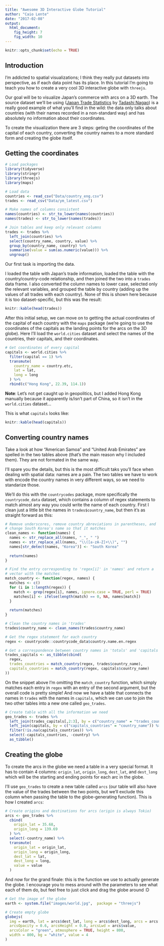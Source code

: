 ```yaml
---
title: "Awesome 3D Interactive Globe Tutorial"
author: "Caio Lente"
date: "2017-02-08"
output: 
  html_document: 
    fig_height: 7
    fig_width: 10
---
```


```r
knitr::opts_chunk$set(echo = TRUE)
```

## Introduction

I'm addicted to spatial visualizations; I think they really put datasets into perspective, 
as if each data point has its place. In this tutorial I'm going to teach you how to create a 
very cool 3D interactive globe with `threejs`.

Our goal will be to visualize Japan's commerce with arcs on a 3D earth. The source dataset 
we'll be using ([Japan Trade Statistics](https://www.kaggle.com/zanjibar/japan-trade-statistics/kernels) by 
[Tadashi Nagao](https://www.kaggle.com/zanjibar)) is a really good example of what you'll find in the wild: 
the data only talks about countries (with their names recorded in a non-standard way) and has absolutely no 
information about their coordinates.

To create the visualization there are 3 steps: geting the coordinates of the capital of each country, 
converting the country names to a more standard form and creating the globe itself.

## Getting the coordinates

```r
# Load packages
library(tidyverse)
library(stringr)
library(threejs)
library(maps)

# Load data
countries <- read_csv("Data/country_eng.csv")
trades <- read_csv("Data/ym_latest.csv")

# Make names of columns consistent
names(countries) <- str_to_lower(names(countries))
names(trades) <- str_to_lower(names(trades))

# Join tables and keep only relevant columns
trades <- trades %>%
  left_join(countries) %>%
  select(country_name, country, value) %>%
  group_by(country_name, country) %>%
  summarise(value = sum(as.numeric(value))) %>%
  ungroup()
```

Our first task is importing the data.

I loaded the table with Japan's trade information, loaded the table with the country/country-code 
relationship, and then joined the two into a `trades` data frame. I also converted the column names to 
lower case, selected only the relevant variables, and grouped the table by country (adding up the 
values of all trades with each country). None of this is shown here because it is too dataset-specific, 
but this was the result:

```r
knitr::kable(head(trades))
```

After this initial setup, we can move on to getting the actual coordinates of the capital of each country 
with the `maps` package (we're going to use the coordinates of the capitals as the landing points for 
the arcs on the 3D globe). Here I'll load the `world.cities` dataset and select the names of the countries, 
their capitals, and their coordinates.

```r
# Get coordinates of every capital
capitals <- world.cities %>%
  filter(capital == 1) %>%
  transmute(
    country_name = country.etc,
    lat = lat,
    long = long
  ) %>%
  rbind(c("Hong Kong", 22.39, 114.1))
```

**Note**: Let's not get caught up in geopolitics, but I added Hong Kong manually because it apparently 
is/isn't part of China, so it isn't in the `world.cities` dataset...

This is what `capitals` looks like:

```r
knitr::kable(head(capitals))
```

## Converting country names

Take a look at how "American Samoa" and "United Arab Emirates" are spelled in the two tables above 
(that's the main reason why I included them). They are not formated in the same way.

I'll spare you the details, but this is the most difficult taks you'll face when dealing with spatial 
data: names are a pain. The two tables we have to work with encode the country names in very different 
ways, so we need to standarize those.

We'll do this with the `countrycodes` package, more specifically the `countrycode_data` dataset, which 
contains a column of regex statements to match almost any way you could write the name of each country. 
First I clean just a little bit the names in `trades$country_name`, but then it's as straight forward as this:

```r
# Remove underscores, remove country abreviations in parentheses, and
# change South Korea's name so that it matches
clean_names <- function(names) {
  names <- str_replace_all(names, "_", " ")
  names <- str_replace_all(names, "\\([a-zA-Z]+\\)", "")
  names[str_detect(names, "Korea")] <- "South Korea"
  
  return(names)
}

# Find the entry corresponding to 'regex[i]' in 'names' and return a
# vector with the matches
match_country <- function(regex, names) {
  matches <- c()
  for (i in 1:length(regex)) {
    match <- grep(regex[i], names, ignore.case = TRUE, perl = TRUE)
    matches[i] <- ifelse(length(match) == 0, NA, names[match])
  }
  
  return(matches)
}
```

```r
# Clean the country names in 'trades'
trades$country_name <- clean_names(trades$country_name)
```

```r
# Get the regex statement for each country
regex <- countrycode::countrycode_data$country.name.en.regex

# Get a correspondence between country names in 'totals' and 'capitals'
trades_capitals <- as_tibble(cbind(
  regex,
  trades_countries = match_country(regex, trades$country_name),
  capitals_countries = match_country(regex, capitals$country_name)
))
```

On the snippet above I'm omitting the `match_country` function, which simply matches each entry in 
`regex` with an entry of the second argument, but the overall code is pretty simple! And now we have 
a table that connects the names in `trades` with the names in `capitals`, which we can use to join 
the two other tables into a new one called `geo_trades`.

```r
# Create table with all the information we need
geo_trades <- trades %>%
  left_join(trades_capitals[,2:3], by = c("country_name" = "trades_countries")) %>%
  left_join(capitals, by = c("capitals_countries" = "country_name")) %>%
  filter(!is.na(capitals_countries)) %>%
  select(-capitals_countries, -country) %>%
  as_tibble()
```

## Creating the globe

To create the arcs in the globe we need a table in a very special format. It has to contain 4 columns: 
`origin_lat`, `origin_long`, `dest_lat`, and `dest_long` which will be the starting and ending points 
for each arc in the globe.

I'll use `geo_trades` to create a new table called `arcs` (our table will also have the value of the 
trades between the two points, but we'll exclude this column when passing the table to the globe-generating 
function). This is how I created `arcs`:

```r
# Create origins and destinations for arcs (origin is always Tokio)
arcs <- geo_trades %>%
  cbind(
    origin_lat = 35.68,
    origin_long = 139.69
  ) %>%
  select(-country_name) %>%
  transmute(
    origin_lat = origin_lat,
    origin_long = origin_long,
    dest_lat = lat,
    dest_long = long,
    value = value
  )
```

And now for the grand finale: this is the function we use to actually generate the globe. I encourage you 
to mess around with the parameters to see what each of them do, but feel free to just click and drag the 
globe around :D

```r
# Get the image of the globe
earth <- system.file("images/world.jpg",  package = "threejs")

# Create empty globe
globejs(
  img = earth, lat = arcs$dest_lat, long = arcs$dest_long, arcs = arcs[, 1:4],
  arcsOpacity = 0.6, arcsHeight = 0.8, arcsLwd = arcs$value,
  arcsColor = "green", atmosphere = TRUE, height = 800,
  width = 800, bg = "white", value = 4
)
```

